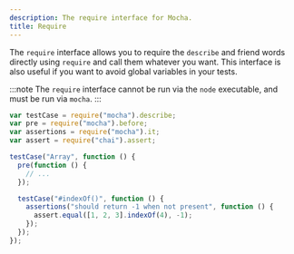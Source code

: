 ```yaml
---
description: The require interface for Mocha.
title: Require
---
```


The `require` interface allows you to require the `describe` and friend words directly using `require` and call them whatever you want.
This interface is also useful if you want to avoid global variables in your tests.

:::note
The `require` interface cannot be run via the `node` executable, and must be run via `mocha`.
:::

```js
var testCase = require("mocha").describe;
var pre = require("mocha").before;
var assertions = require("mocha").it;
var assert = require("chai").assert;

testCase("Array", function () {
  pre(function () {
    // ...
  });

  testCase("#indexOf()", function () {
    assertions("should return -1 when not present", function () {
      assert.equal([1, 2, 3].indexOf(4), -1);
    });
  });
});
```
